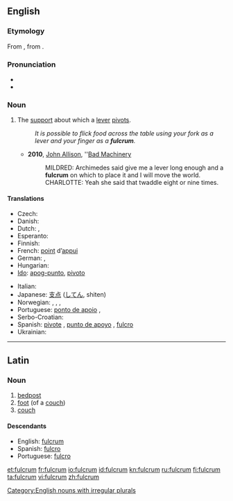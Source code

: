 {{also|Fulcrum}}
==English==
{{wikipedia}}

===Etymology===
From {{etyl|la}} {{term|fulcrum||bedpost, foot of a couch|lang=la}}, from {{term|fulcio|fulciō|prop up, support}}.

===Pronunciation===
* {{IPA|/ˈfʌlkrəm/}}
* {{audio|en-us-fulcrum.ogg|Audio (US)}}

===Noun===
{{en-noun|pl2=fulcra}}

# {{mechanics}} The [[support]] about which a [[lever]] [[pivot]]s.
#: ''It is possible to flick food across the table using your fork as a lever and your finger as a '''fulcrum'''. ''
#* '''2010''', [[w:John Allison (artist)|John Allison]], ''[http://scarygoround.com/?date=20100126 Bad Machinery]
#*: MILDRED: Archimedes said give me a lever long enough and a '''fulcrum''' on which to place it and I will move the world.
#*: CHARLOTTE: Yeah she said that twaddle eight or nine times.

====Translations====
{{trans-top|support about which a lever pivots}}
* Czech: {{t-|cs|opěrný bod|m}}
* Danish: {{t-|da|understøttelsespunkt|n}}
* Dutch: {{t|nl|draaipunt|n}}, {{t|nl|steunpunt|n}}
* Esperanto: {{t|eo|apogpunkto|xs=Esperanto}}
* Finnish: {{t-|fi|tukipiste}}
* French: [[point]] d’[[appui]] {{m}}
* German: {{t|de|Angelpunkt|m}}, {{t|de|Drehpunkt|m}}
* Hungarian: {{t-|hu|forgástengely}}
* [[Ido]]: [[apog-punto]], [[pivoto]]
{{trans-mid}}
* Italian: {{t-|it|fulcro|m}}
* Japanese: [[支点]] ([[してん]], shiten)
* Norwegian: {{t-|no|dreiepunkt|n}}, {{t-|no|dreiningspunkt|n}}, {{t-|no|hvilepunkt|n}}, {{t-|no|omdreiningspunkt|n}}
* Portuguese: [[ponto de apoio]] {{m}}, {{t+|pt|fulcro|m}}
* Serbo-Croatian: {{t|sh|uporište|xs=Serbo-Croatian}}
* Spanish: [[pivote]] {{m}}, [[punto de apoyo]] {{m}}, [[fulcro]] {{m}}
* Ukrainian: {{t|uk|точка опори|f|xs=Ukrainian}}
{{trans-bottom}}

[[Category:English nouns with irregular plurals]]

----

==Latin==

{{rfe|lang=la}}

{{rfe|lang=la}}

===Noun===
{{la-noun|fulcrum|fulcri|fulcrī|n|second}}

# [[bedpost]]
# [[foot]] (of a [[couch]])
# [[couch]]

====Descendants====
* English: [[#English|fulcrum]]
* Spanish: [[fulcro]]
* Portuguese: [[fulcro]]
[[et:fulcrum]]
[[fr:fulcrum]]
[[io:fulcrum]]
[[id:fulcrum]]
[[kn:fulcrum]]
[[ru:fulcrum]]
[[fi:fulcrum]]
[[ta:fulcrum]]
[[vi:fulcrum]]
[[zh:fulcrum]]